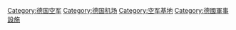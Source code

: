 [[Category:德国空军|Category:德国空军]]
[[Category:德国机场|Category:德国机场]]
[[Category:空军基地|Category:空军基地]]
[[Category:德國軍事設施|Category:德國軍事設施]]